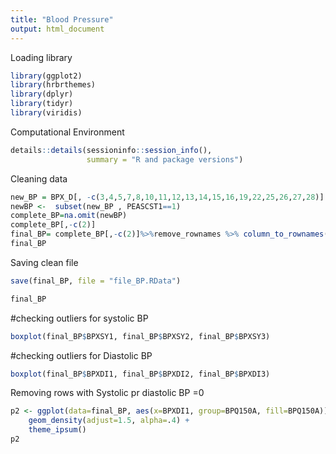 ```yaml
---
title: "Blood Pressure"
output: html_document
---
```


Loading library 
```r
library(ggplot2)
library(hrbrthemes)
library(dplyr)
library(tidyr)
library(viridis)
```



Computational Environment 
```r
details::details(sessioninfo::session_info(),
                 summary = "R and package versions")
```


Cleaning data 
```r
new_BP = BPX_D[, -c(3,4,5,7,8,10,11,12,13,14,15,16,19,22,25,26,27,28)]
newBP <-  subset(new_BP , PEASCST1==1)
complete_BP=na.omit(newBP)
complete_BP[,-c(2)]
final_BP= complete_BP[,-c(2)]%>%remove_rownames %>% column_to_rownames(var="SEQN")
final_BP
```

Saving clean file
```r
save(final_BP, file = "file_BP.RData")
```

```r
final_BP
```


#checking outliers for systolic BP
```r
boxplot(final_BP$BPXSY1, final_BP$BPXSY2, final_BP$BPXSY3)
```

#checking outliers for Diastolic BP
```r
boxplot(final_BP$BPXDI1, final_BP$BPXDI2, final_BP$BPXDI3)
```

Removing rows with Systolic pr diastolic BP =0 
```r
p2 <- ggplot(data=final_BP, aes(x=BPXDI1, group=BPQ150A, fill=BPQ150A)) +
    geom_density(adjust=1.5, alpha=.4) +
    theme_ipsum()
p2
```



























